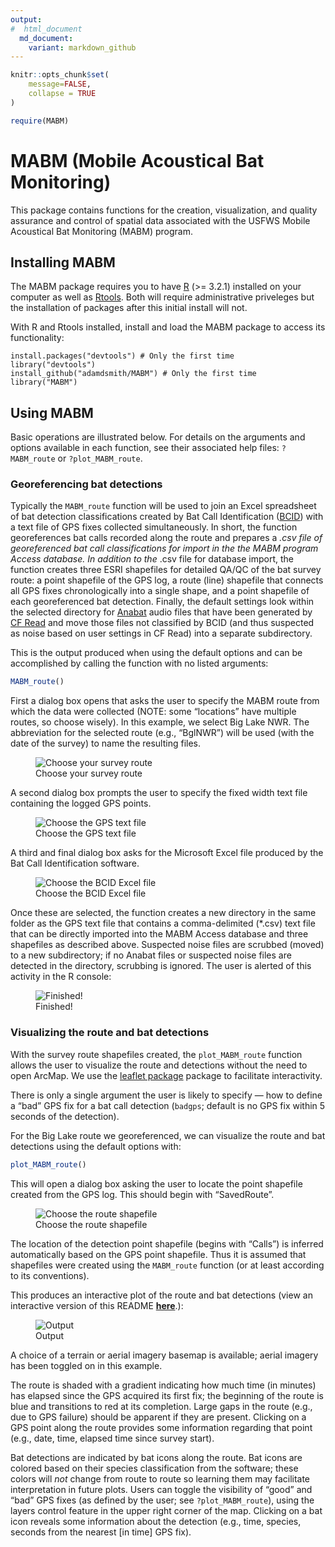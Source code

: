 ```yaml
---
output:
#  html_document
  md_document:
    variant: markdown_github
---
```


```r
knitr::opts_chunk$set(
    message=FALSE,
    collapse = TRUE
)

require(MABM)
```

# MABM (Mobile Acoustical Bat Monitoring)

This package contains functions for the creation, visualization, and quality assurance and control of spatial data associated with the USFWS Mobile Acoustical Bat Monitoring (MABM) program.

## Installing MABM

The MABM package requires you to have [R](https://www.r-project.org/) (>= 3.2.1) installed on your computer as well as [Rtools](https://cran.r-project.org/bin/windows/Rtools/).  Both will require administrative priveleges but the installation of packages after this initial install will not.

With R and Rtools installed, install and load the MABM package to access its functionality:

```
install.packages("devtools") # Only the first time
library("devtools")
install_github("adamdsmith/MABM") # Only the first time
library("MABM")
```

## Using MABM

Basic operations are illustrated below.  For details on the arguments and options available in each function, see their associated help files: `?MABM_route` or `?plot_MABM_route`.

### Georeferencing bat detections

Typically the `MABM_route` function will be used to join an Excel spreadsheet of bat detection classifications created by Bat Call Identification ([BCID](http://www.batcallid.com)) with a text file of GPS fixes collected simultaneously.  In short, the function georeferences bat calls recorded along the route and prepares a *.csv file of georeferenced bat call classifications for import in the the MABM program Access database.  In addition to the *.csv file for database import, the function creates three ESRI shapefiles for detailed QA/QC of the bat survey route: a point shapefile of the GPS log, a route (line) shapefile that connects all GPS fixes chronologically into a single shape, and a point shapefile of each georeferenced bat detection. Finally, the default settings look within the selected directory for [Anabat](http://www.titley-scientific.com/us/index.php/anabat-bat-detector) audio files that have been generated by [CF Read](http://www.titley-scientific.com/us/index.php/software_firmware) and move those files not classified by BCID (and thus suspected as noise based on user settings in CF Read) into a separate subdirectory.

This is the output produced when using the default options and can be accomplished by calling the function with no listed arguments:

```r
MABM_route()
```

First a dialog box opens that asks the user to specify the MABM route from which the data were collected (NOTE: some "locations" have multiple routes, so choose wisely).  In this example, we select Big Lake NWR.  The abbreviation for the selected route (e.g., "BglNWR") will be used (with the date of the survey) to name the resulting files.

![Choose your survey route](./README-figs/choose_route.png)  

A second dialog box prompts the user to specify the fixed width text file containing the logged GPS points.

![Choose the GPS text file](./README-figs/choose_GPS.png)  

A third and final dialog box asks for the Microsoft Excel file produced by the Bat Call Identification software.

![Choose the BCID Excel file](./README-figs/choose_BCID.png)  

Once these are selected, the function creates a new directory in the same folder as the GPS text file that contains a comma-delimited (*.csv) text file that can be directly imported into the MABM Access database and three shapefiles as described above.  Suspected noise files are scrubbed (moved) to a new subdirectory; if no Anabat files or suspected noise files are detected in the directory, scrubbing is ignored.  The user is alerted of this activity in the R console:

![Finished!](./README-figs/all_done.png)  

### Visualizing the route and bat detections

With the survey route shapefiles created, the `plot_MABM_route` function allows the user to visualize the route and detections without the need to open ArcMap.  We use the [leaflet package](http://rstudio.github.io/leaflet) package to facilitate interactivity.

There is only a single argument the user is likely to specify --- how to define a "bad" GPS fix for a bat call detection (`badgps`; default is no GPS fix within 5 seconds of the detection).

For the Big Lake route we georeferenced, we can visualize the route and bat detections using the default options with: 

```r
plot_MABM_route()
```

This will open a dialog box asking the user to locate the point shapefile created from the GPS log.  This should begin with "SavedRoute".

![Choose the route shapefile](./README-figs/choose_shapefile.png) 

The location of the detection point shapefile (begins with "Calls") is inferred automatically based on the GPS point shapefile.  Thus it is assumed that shapefiles were created using the `MABM_route` function (or at least according to its conventions).

This produces an interactive plot of the route and bat detections (view an interactive version of this README **[here](http://rpubs.com/adamsmith_fws/MABM_readme)**.):

![Output](./README-figs/plot_output.png) 

A choice of a terrain or aerial imagery basemap is available; aerial imagery has been toggled on in this example.

The route is shaded with a gradient indicating how much time (in minutes) has elapsed since the GPS acquired its first fix; the beginning of the route is blue and transitions to red at its completion.  Large gaps in the route (e.g., due to GPS failure) should be apparent if they are present.  Clicking on a GPS point along the route provides some information regarding that point (e.g., date, time, elapsed time since survey start).

Bat detections are indicated by bat icons along the route.  Bat icons are colored based on their species classification from the software; these colors will *not* change from route to route so learning them may facilitate interpretation in future plots. Users can toggle the visibility of "good" and "bad" GPS fixes (as defined by the user; see `?plot_MABM_route`), using the layers control feature in the upper right corner of the map.  Clicking on a bat icon reveals some information about the detection (e.g., time, species, seconds from the nearest [in time] GPS fix).

